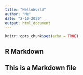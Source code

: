 ```yaml
---
title: "HelloWorld"
author: "Me"
date: "2-10-2020"
output: html_document
---
```


```r
knitr::opts_chunk$set(echo = TRUE)
```

## R Markdown

## This is a Markdown file 
